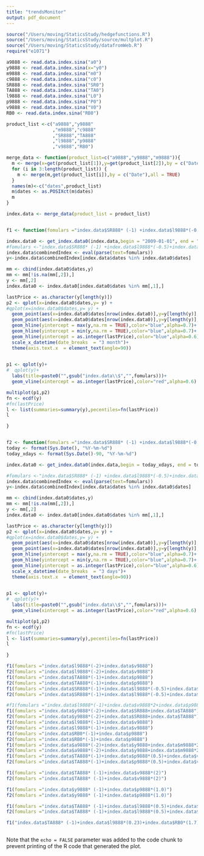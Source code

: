 ```yaml
---
title: "trendsMonitor"
output: pdf_document
---
```


```r

source("/Users/moving/StaticsStudy/hedgefunctions.R")
source("/Users/moving/StaticsStudy/source/multplot.R")
source("/Users/moving/StaticsStudy/datafromWeb.R")
require("e1071")

a9888 <- read.data.index.sina("a0")
y9888 <- read.data.index.sina(x="y0")
m9888 <- read.data.index.sina("m0")
c9888 <- read.data.index.sina("c0")
SR888 <- read.data.index.sina("SR0")
TA888 <- read.data.index.sina("TA0")
l9888 <- read.data.index.sina("L0")
p9888 <- read.data.index.sina("P0")
v9888 <- read.data.index.sina("V0")
RB0 <- read.data.index.sina("RB0")

product_list <-c("a9888","y9888"
                 ,"m9888","c9888"
                 ,"SR888","TA888"
                 ,"l9888","p9888"
                 ,"v9888","RB0")

merge_data <- function(product_list=c("a9888","y9888","m9888")){
  m <- merge(x=get(product_list[1]),y=get(product_list[2]),by = c("Date"),all = TRUE)
  for (i in 3:length(product_list)) {
    m <- merge(m,get(product_list[i]),by = c("Date"),all = TRUE)
  }
  names(m)<-c("dates",product_list)
  m$dates <- as.POSIXct(m$dates)
  m
}

index.data <- merge_data(product_list = product_list)


f1 <- function(fomulars ="index.data$SR888* (-1) +index.data$l9888*(-0.5)+index.data$v9888"){

index.data0 <- get_index.data0(index.data,begin = "2009-01-01", end = "2016-10-01")
#fomulars <-"index.data$SR888* (-1) +index.data$l9888*(-0.5)+index.data$v9888"
index.data$combinedIndex <- eval(parse(text=fomulars))
y<-index.data$combinedIndex[index.data$dates %in% index.data0$dates]

mm <- cbind(index.data0$dates,y)
mm <- mm[!is.na(mm[,2]),]
y <- mm[,2]
index.data0 <- index.data0[index.data0$dates %in% mm[,1],]

lastPrice <- as.character(y[length(y)])
p2 <- qplot(x=index.data0$dates,y= y) + 
#qplot(x=index.data0$dates,y= y) + 
  geom_point(aes(x=index.data0$dates[nrow(index.data0)],y=y[length(y)],color=lastPrice),size=4,alpha=0.6) +
  geom_point(aes(x=index.data0$dates[nrow(index.data0)],y=y[length(y)],color=lastPrice),size=4,alpha=0.6) +
  geom_hline(yintercept = max(y,na.rm = TRUE),color="blue",alpha=0.7)+
  geom_hline(yintercept = min(y,na.rm = TRUE),color="blue",alpha=0.7)+
  geom_hline(yintercept = as.integer(lastPrice),color="blue",alpha=0.6)+
  scale_x_datetime(date_breaks  = "3 month")+
  theme(axis.text.x  = element_text(angle=90))
  

p1 <- qplot(y)+
#  qplot(y)+
  labs(title=paste0("",gsub("index.data\\$","",fomulars)))+
  geom_vline(xintercept = as.integer(lastPrice),color="red",alpha=0.6)

multiplot(p1,p2)
fn <- ecdf(y)
#fn(lastPrice)
l <- list(summaries=summary(y),pecentiles=fn(lastPrice))
l

}


f2 <- function(fomulars ="index.data$SR888* (-1) +index.data$l9888*(-0.5)+index.data$v9888"){
today <- format(Sys.Date(), "%Y-%m-%d")
today_xdays <- format(Sys.Date()-90, "%Y-%m-%d")

index.data0 <- get_index.data0(index.data,begin = today_xdays, end = today)

#fomulars <-"index.data$SR888* (-1) +index.data$l9888*(-0.5)+index.data$v9888"
index.data$combinedIndex <- eval(parse(text=fomulars))
y<-index.data$combinedIndex[index.data$dates %in% index.data0$dates]

mm <- cbind(index.data0$dates,y)
mm <- mm[!is.na(mm[,2]),]
y <- mm[,2]
index.data0 <- index.data0[index.data0$dates %in% mm[,1],]

lastPrice <- as.character(y[length(y)])
p2 <- qplot(x=index.data0$dates,y= y) + 
#qplot(x=index.data0$dates,y= y) + 
  geom_point(aes(x=index.data0$dates[nrow(index.data0)],y=y[length(y)],color=lastPrice),size=4,alpha=0.6) +
  geom_point(aes(x=index.data0$dates[nrow(index.data0)],y=y[length(y)],color=lastPrice),size=4,alpha=0.6) +
  geom_hline(yintercept = max(y,na.rm = TRUE),color="blue",alpha=0.7)+
  geom_hline(yintercept = min(y,na.rm = TRUE),color="blue",alpha=0.7)+
  geom_hline(yintercept = as.integer(lastPrice),color="blue",alpha=0.6)+
  scale_x_datetime(date_breaks  = "3 days")+
  theme(axis.text.x  = element_text(angle=90))
  

p1 <- qplot(y)+
#  qplot(y)+
  labs(title=paste0("",gsub("index.data\\$","",fomulars)))+
  geom_vline(xintercept = as.integer(lastPrice),color="red",alpha=0.6)

multiplot(p1,p2)
fn <- ecdf(y)
#fn(lastPrice)
l <- list(summaries=summary(y),pecentiles=fn(lastPrice))
l

}

f1(fomulars ="index.data$l9888*(-2)+index.data$v9888")
f2(fomulars ="index.data$l9888*(-2)+index.data$v9888")
f1(fomulars ="index.data$TA888*(-1)+index.data$p9888")
f2(fomulars ="index.data$TA888*(-1)+index.data$p9888")
f1(fomulars ="index.data$SR888*(-1)+index.data$l9888*(-0.5)+index.data$v9888")
f2(fomulars ="index.data$SR888*(-1)+index.data$l9888*(-0.5)+index.data$v9888")

#f1(fomulars ="index.data$l9888*(-1)+index.data$v9888*2+index.data$p9888*0.5")
f1(fomulars ="index.data$y9888*(-2)+index.data$SR888+index.data$TA888")
f2(fomulars ="index.data$y9888*(-2)+index.data$SR888+index.data$TA888")
f1(fomulars ="index.data$l9888*(-1)+index.data$v9888")
f2(fomulars ="index.data$l9888*(-1)+index.data$v9888")
f1(fomulars ="index.data$RB0*(-1)+index.data$p9888")
f2(fomulars ="index.data$RB0*(-1)+index.data$p9888")
f1(fomulars ="index.data$a9888*(-2)+index.data$y9888+index.data$m9888*2")
f2(fomulars ="index.data$a9888*(-2)+index.data$y9888+index.data$m9888*2")
f1(fomulars ="index.data$TA888*(-1)+index.data$p9888*(0.5)+index.data$v9888")
f2(fomulars ="index.data$TA888*(-1)+index.data$p9888*(0.5)+index.data$v9888")

f1(fomulars ="index.data$TA888* (-1)+index.data$v9888*(2)")
f2(fomulars ="index.data$TA888* (-1)+index.data$v9888*(2)")

f1(fomulars ="index.data$y9888* (-1)+index.data$p9888*(1.0)")
f2(fomulars ="index.data$y9888* (-1)+index.data$p9888*(1.0)")

f1(fomulars ="index.data$TA888* (-1)+index.data$l9888*(0.5)+index.data$p9888*(0.8)")
f2(fomulars ="index.data$TA888* (-1)+index.data$l9888*(0.5)+index.data$p9888*(0.8)")

f1("index.data$TA888* (-1)+index.data$l9888*(0.23)+index.data$RB0*(1.7)")



```

Note that the `echo = FALSE` parameter was added to the code chunk to prevent printing of the R code that generated the plot.
